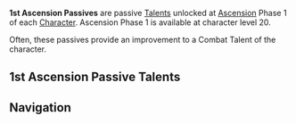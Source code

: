 {{Terminology Infobox
|type         = Passive Talents
}}
'''1st Ascension Passives''' are passive [[Talents]] unlocked at [[Characters#Ascensions|Ascension]] Phase 1 of each [[Character]]. Ascension Phase 1 is available at character level 20.

Often, these passives provide an improvement to a Combat Talent of the character.

==1st Ascension Passive Talents==
{{Talents_by_Category_Table|1st Ascension Passives|notype=1}}

==Navigation==
{{Talent Type Navbox}}

[[Category:1st Ascension Passives| ]]